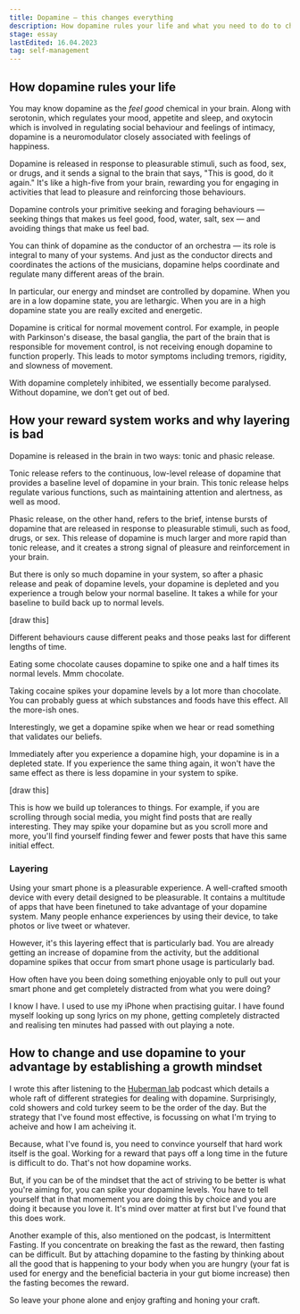 ```yaml
---
title: Dopamine — this changes everything
description: How dopamine rules your life and what you need to do to change
stage: essay
lastEdited: 16.04.2023
tag: self-management
---
```



## How dopamine rules your life

You may know dopamine as the *feel good* chemical in your brain. Along with serotonin, which regulates your mood, appetite and sleep, and oxytocin which is involved in regulating social behaviour and feelings of intimacy, dopamine is a neuromodulator closely associated with feelings of happiness.

Dopamine is released in response to pleasurable stimuli, such as food, sex, or drugs, and it sends a signal to the brain that says, "This is good, do it again." It's like a high-five from your brain, rewarding you for engaging in activities that lead to pleasure and reinforcing those behaviours.

Dopamine controls your primitive seeking and foraging behaviours — seeking things that makes us feel good, food, water, salt, sex — and avoiding things that make us feel bad.

You can think of dopamine as the conductor of an orchestra — its role is integral to many of your systems. And just as the conductor directs and coordinates the actions of the musicians, dopamine helps coordinate and regulate many different areas of the brain.

In particular, our energy and mindset are controlled by dopamine. When you are in a low dopamine state, you are lethargic. When you are in a high dopamine state you are really excited and energetic.

Dopamine is critical for normal movement control. For example, in people with Parkinson's disease, the basal ganglia, the part of the brain that is responsible for movement control, is not receiving enough dopamine to function properly. This leads to motor symptoms including tremors, rigidity, and slowness of movement.

With dopamine completely inhibited, we essentially become paralysed. Without dopamine, we don’t get out of bed.

## How your reward system works and why layering is bad

Dopamine is released in the brain in two ways: tonic and phasic release.

Tonic release refers to the continuous, low-level release of dopamine that provides a baseline level of dopamine in your brain. This tonic release helps regulate various functions, such as maintaining attention and alertness, as well as mood.

Phasic release, on the other hand, refers to the brief, intense bursts of dopamine that are released in response to pleasurable stimuli, such as food, drugs, or sex. This release of dopamine is much larger and more rapid than tonic release, and it creates a strong signal of pleasure and reinforcement in your brain.

But there is only so much dopamine in your system, so after a phasic release and peak of dopamine levels, your dopamine is depleted and you experience a trough below your normal baseline. It takes a while for your baseline to build back up to normal levels.

[draw this]

Different behaviours cause different peaks and those peaks last for different lengths of time.

Eating some chocolate causes dopamine to spike one and a half times its normal levels. Mmm chocolate.

Taking cocaine spikes your dopamine levels by a lot more than chocolate. You can probably guess at which substances and foods have this effect. All the more-ish ones.

Interestingly, we get a dopamine spike when we hear or read something that validates our beliefs.

Immediately after you experience a dopamine high, your dopamine is in a depleted state. If you experience the same thing again, it won't have the same effect as there is less dopamine in your system to spike.

[draw this]

This is how we build up tolerances to things. For example, if you are scrolling through social media, you might find posts that are really interesting. They may spike your dopamine but as you scroll more and more, you'll find yourself finding fewer and fewer posts that have this same initial effect.

### Layering

Using your smart phone is a pleasurable experience. A well-crafted smooth device with every detail designed to be pleasurable. It contains a multitude of apps that have been finetuned to take advantage of your dopamine system. Many people enhance experiences by using their device, to take photos or live tweet or whatever.

However, it's this layering effect that is particularly bad. You are already getting an increase of dopamine from the activity, but the additional dopamine spikes that occur from smart phone usage is particularly bad.

How often have you been doing something enjoyable only to pull out your smart phone and get completely distracted from what you were doing?

I know I have. I used to use my iPhone when practising guitar. I have found myself looking up song lyrics on my phone, getting completely distracted and realising ten minutes had passed with out playing a note.

## How to change and use dopamine to your advantage by establishing a growth mindset

I wrote this after listening to the [Huberman lab](https://hubermanlab.com/controlling-your-dopamine-for-motivation-focus-and-satisfaction/) podcast which details a whole raft of different strategies for dealing with dopamine. Surprisingly, cold showers and cold turkey seem to be the order of the day.  But the strategy that I've found most effective, is focussing on what I'm trying to acheive and how I am acheiving it.

Because, what I've found is, you need to convince yourself that hard work itself is the goal. Working for a reward that pays off a long time in the future is difficult to do. That's not how dopamine works.

But, if you can be of the mindset that the act of striving to be better is what you're aiming for, you can spike your dopamine levels. You have to tell yourself that in that momement you are doing this by choice and you are doing it because you love it. It's mind over matter at first but I've found that this does work.

Another example of this, also mentioned on the podcast, is Intermittent Fasting.  If you concentrate on breaking the fast as the reward, then fasting can be difficult. But by attaching dopamine to the fasting by thinking about all the good that is happening to your body when you are hungry (your fat is used for energy and the beneficial bacteria in your gut biome increase) then the fasting becomes the reward.

So leave your phone alone and enjoy grafting and honing your craft.
